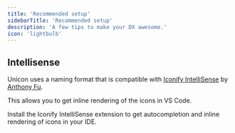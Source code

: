 ```yaml
---
title: 'Recommended setup'
sidebarTitle: 'Recommended setup'
description: 'A few tips to make your DX awesome.'
icon: 'lightbulb'
---
```


## Intellisense

Unicon uses a naming format that is compatible with [Iconify IntelliSense] by [Anthony Fu].

This allows you to get inline rendering of the icons in VS Code.

<Card title="Install Iconify Intellisense in VS Code" icon="download" href="vscode://marketplace.visualstudio.com/items?itemName=antfu.iconify">
    Install the Iconify IntelliSense extension to get autocompletion and inline rendering of icons in your IDE.
</Card>

[Iconify IntelliSense]: https://marketplace.visualstudio.com/items?itemName=antfu.iconify
[Anthony Fu]: https://github.com/antfu
